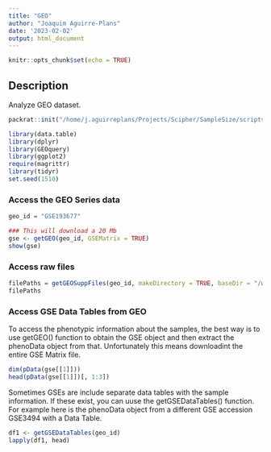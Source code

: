 ```yaml
---
title: "GEO"
author: "Joaquim Aguirre-Plans"
date: '2023-02-02'
output: html_document
---
```


```r
knitr::opts_chunk$set(echo = TRUE)
```

## Description

Analyze GEO dataset.

```r
packrat::init("/home/j.aguirreplans/Projects/Scipher/SampleSize/scripts/SampleSizeR")
```

```r
library(data.table)
library(dplyr)
library(GEOquery)
library(ggplot2)
require(magrittr)
library(tidyr)
set.seed(1510)
```

### Access the GEO Series data

```r
geo_id = "GSE193677"
```

```r
### This will download a 20 Mb
gse <- getGEO(geo_id, GSEMatrix = TRUE)
show(gse)
```

### Access raw files

```r
filePaths = getGEOSuppFiles(geo_id, makeDirectory = TRUE, baseDir = "/work/ccnr/j.aguirreplans/Databases/GEO")
filePaths
```

### Access GSE Data Tables from GEO

To access the phenotypic information about the samples, the best way is to use getGEO() function to obtain the GSE object and then extract the phenoData object from that. Unfortunately this means downloadint the entire GSE Matrix file.

```r
dim(pData(gse[[1]]))
head(pData(gse[[1]])[, 1:3])
```

Sometimes GSEs are include separate data tables with the sample information. If these exist, you can uuse the getGSEDataTables() function. For example here is the phenoData object from a different GSE accession GSE3494 with a Data Table.

```r
df1 <- getGSEDataTables(geo_id)
lapply(df1, head)
```


